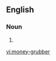 ==English==

===Noun===
{{en-noun}}

# {{alternative spelling of|moneygrubber}}

[[vi:money-grubber]]